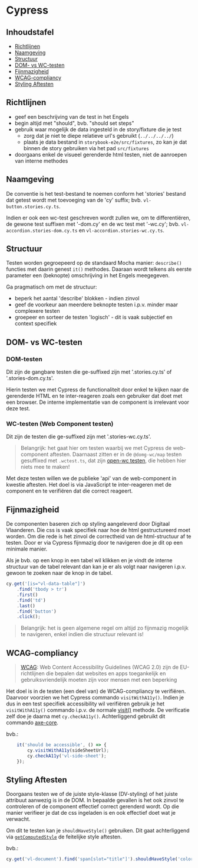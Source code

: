 
<Meta title="Bijdragen/Cypress"/>

# Cypress

## Inhoudstafel

- [Richtlijnen](#richtlijnen)
- [Naamgeving](#naamgeving)
- [Structuur](#structuur)
- [DOM- vs WC-testen](#dom--vs-wc-testen)
- [Fijnmazigheid](#fijnmazigheid)
- [WCAG-compliancy](#wcag-compliancy)
- [Styling Aftesten](#styling-aftesten)


## Richtlijnen

- geef een beschrijving van de test in het Engels
- begin altijd met "should", bvb. "should set steps"
- gebruik waar mogelijk de data ingesteld in de story/fixture die je test
    * zorg dat je niet te diepe relatieve url's gebruikt (`../../../../`)
    * plaats je data bestand in `storybook-e2e/src/fixtures`, zo kan je dat binnen
      de story gebruiken via het pad `src/fixtures`
- doorgaans enkel de visueel gerenderde html testen, niet de aanroepen van interne methodes


## Naamgeving

De conventie is het test-bestand te noemen conform het 'stories' bestand dat getest wordt met toevoeging van de 'cy'
suffix; bvb. `vl-button.stories.cy.ts`.

Indien er ook een wc-test geschreven wordt zullen we, om te differentiëren, de gewone test suffixen met '-dom.cy' en
de wc test met '-wc.cy'; bvb. `vl-accordion.stories-dom.cy.ts` en `vl-accordion.stories-wc.cy.ts`.


## Structuur

Testen worden gegroepeerd op de standaard Mocha manier: `describe()` functies met daarin genest `it()` methodes.
Daaraan wordt telkens als eerste parameter een (beknopte) omschrijving in het Engels meegegeven.

Ga pragmatisch om met de structuur:
 - beperk het aantal 'describe' blokken - indien zinvol
 - geef de voorkeur aan meerdere beknopte testen i.p.v. minder maar complexere testen
 - groepeer en sorteer de testen 'logisch' - dit is vaak subjectief en context specifiek


## DOM- vs WC-testen

### DOM-testen

Dit zijn de gangbare testen die ge-suffixed zijn met '.stories.cy.ts' of '.stories-dom.cy.ts'.

Hierin testen we met Cypress de functionaliteit door enkel te kijken naar de gerenderde HTML en te inter-reageren zoals
een gebruiker dat doet met een browser. De interne implementatie van de component is irrelevant voor deze test.

### WC-testen (Web Component testen)

Dit zijn de testen die ge-suffixed zijn met '.stories-wc.cy.ts'.

> Belangrijk: het gaat hier om testen waarbij we met Cypress de web-component aftesten. Daarnaast zitten er in de
              `@domg-wc/map` testen gesuffixed met `.wctest.ts`, dat zijn
              [open-wc testen](https://open-wc.org/docs/testing/testing-package/), die hebben hier niets mee te maken!

Met deze testen willen we de publieke 'api' van de web-component in kwestie aftesten. Het doel is via JavaScript te
inter-reageren met de component en te verifiëren dat die correct reageert.


## Fijnmazigheid

De componenten baseren zich op styling aangeleverd door Digitaal Vlaanderen. Die css is vaak specifiek naar hoe
de html gestructureerd moet worden. Om die rede is het zinvol de correctheid van de html-structuur af te testen.
Door er via Cypress fijnmazig door te navigeren doe je dit op een minimale manier.

Als je bvb. op een knop in een tabel wil klikken en je vindt de interne structuur van de tabel relevant dan kan
je er als volgt naar navigeren i.p.v. gewoon te zoeken naar de knop in de tabel.
```ts
cy.get('[is="vl-data-table"]')
    .find('tbody > tr')
    .first()
    .find('td')
    .last()
    .find('button')
    .click();
```

> Belangrijk: het is geen algemene regel om altijd zo fijnmazig mogelijk te navigeren, enkel indien die structuur
              relevant is!


## WCAG-compliancy

> [WCAG](https://nl.wikipedia.org/wiki/Web_Content_Accessibility_Guidelines): Web Content Accessibility Guidelines
  (WCAG 2.0) zijn de EU-richtlijnen die bepalen dat websites en apps toegankelijk en gebruiksvriendelijk moeten zijn
  voor mensen met een beperking

Het doel is in de testen (een deel van) de WCAG-compliancy te verifiëren. Daarvoor voorzien we het Cypress
commando `visitWithA11y()`. Indien je dus in een test specifiek accessibility wil verifiëren gebruik je het
`visitWithA11y()` commando i.p.v. de normale [visit()](https://docs.cypress.io/api/commands/visit) methode.
De verificatie zelf doe je daarna met `cy.checkA11y()`. Achterliggend gebruikt dit commando [axe-core](https://github.com/dequelabs/axe-core).

bvb.:
```ts
    it('should be accessible', () => {
        cy.visitWithA11y(sideSheetUrl);
        cy.checkA11y('vl-side-sheet');
    });
```


## Styling Aftesten

Doorgaans testen we of de juiste style-klasse (DV-styling) of het juiste attribuut aanwezig is in de DOM. In bepaalde
gevallen is het ook zinvol te controleren of de component effectief correct gerenderd wordt. Op die manier verifieer
je dat de css ingeladen is en ook effectief doet wat je verwacht.

Om dit te testen kan je `shouldHaveStyle()` gebruiken. Dit gaat achterliggend via
[`getComputedStyle`](https://developer.mozilla.org/en-US/docs/Web/API/Window/getComputedStyle) de feitelijke style
aftesten.

bvb.:
```ts
cy.get('vl-document').find('span[slot="title"]').shouldHaveStyle('color', 'rgb(0, 85, 204)');
```
